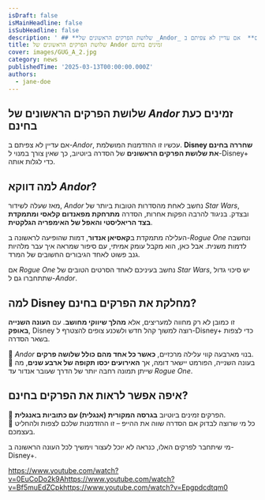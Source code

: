 ```yaml
---
isDraft: false
isMainHeadline: false
isSubHeadline: false
description: ' ## **שלושת הפרקים הראשונים של _Andor_ זמינים כעת בחינם**  אם עדיין לא צפיתם ב-_Andor_, עכשיו זו ההזדמנות המושלמת. **Disney שחררה בחינם את ש'
title: שלושת הפרקים הראשונים של Andor זמינים בחינם
cover: images/GUG_A_2.jpg
category: news
publishedTime: '2025-03-13T00:00:00.000Z'
authors:
  - jane-doe
---
```


## **שלושת הפרקים הראשונים של _Andor_ זמינים כעת בחינם**

אם עדיין לא צפיתם ב-_Andor_, עכשיו זו ההזדמנות המושלמת. **Disney שחררה בחינם את שלושת הפרקים הראשונים** של הסדרה ביוטיוב, כך שאין צורך במנוי ל-Disney+ כדי לגלות אותה.

## **למה דווקא _Andor_?**

מאז שעלה לשידור, _Andor_ נחשב לאחת מהסדרות הטובות ביותר של _Star Wars_, ובצדק. בניגוד להרבה הפקות אחרות, הסדרה **מתרחקת מפאנדום קלאסי ומתמקדת בצד הריאליסטי והאפל של האימפריה הגלקטית**.

העלילה מתמקדת ב**קאסיאן אנדור**, דמות שהופיעה לראשונה ב-_Rogue One_ ונחשבה לדמות משנית. אבל כאן, הוא מקבל עומק אמיתי, עם סיפור שמראה איך עבר מלהיות גנב פשוט לאחד הגיבורים החשובים של המרד.

אם _Rogue One_ נחשב בעיניכם לאחד הסרטים הטובים של _Star Wars_, יש סיכוי גדול שתתחברו גם ל-_Andor_.

## **למה Disney מחלקת את הפרקים בחינם?**

זו כמובן לא רק מחווה למעריצים, אלא **מהלך שיווקי מחושב**. עם **העונה השנייה באופק**, Disney רוצה למשוך קהל חדש ולשכנע צופים להצטרף ל-Disney+ כדי לצפות בשאר הסדרה.

📌 _Andor_ בנוי מארבעה קווי עלילה מרכזיים, **כאשר כל אחד מהם כולל שלושה פרקים**.  
📌 בעונה השנייה, הפורמט יישאר דומה, אך **האירועים יכסו תקופה של ארבע שנים**, מה שייתן תמונה רחבה יותר של הדרך שעובר אנדור עד _Rogue One_.

## **איפה אפשר לראות את הפרקים בחינם?**

🔹 הפרקים זמינים ביוטיוב **בגרסה המקורית (אנגלית) עם כתוביות באנגלית**.  
🔹 כל מי שרוצה לבדוק אם הסדרה שווה את ההייפ – זו ההזדמנות שלכם לצפות ולהחליט בעצמכם.

מי שיתחבר לפרקים האלו, כנראה לא יוכל לעצור וימשיך לכל העונה הראשונה ב-Disney+.

https://www.youtube.com/watch?v=0EuCoDo2k9Ahttps://www.youtube.com/watch?v=Bf5muEdZCpkhttps://www.youtube.com/watch?v=Epgpdcdtqm0
